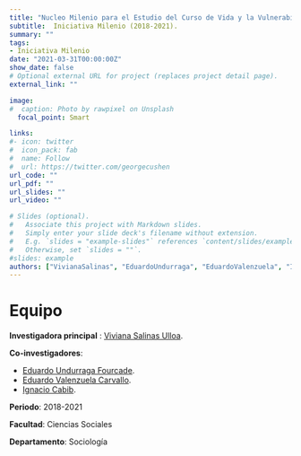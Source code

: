 ```yaml
---
title: "Nucleo Milenio para el Estudio del Curso de Vida y la Vulnerabilidad (MLIV)"
subtitle:  Iniciativa Milenio (2018-2021).
summary: ""
tags:
- Iniciativa Milenio
date: "2021-03-31T00:00:00Z"
show_date: false
# Optional external URL for project (replaces project detail page).
external_link: ""

image:
#  caption: Photo by rawpixel on Unsplash
  focal_point: Smart

links:
#- icon: twitter
#  icon_pack: fab
#  name: Follow
#  url: https://twitter.com/georgecushen
url_code: ""
url_pdf: ""
url_slides: ""
url_video: ""

# Slides (optional).
#   Associate this project with Markdown slides.
#   Simply enter your slide deck's filename without extension.
#   E.g. `slides = "example-slides"` references `content/slides/example-slides.md`.
#   Otherwise, set `slides = ""`.
#slides: example
authors: ["VivianaSalinas", "EduardoUndurraga", "EduardoValenzuela", "IgnacioCabib"]
---
```


# Equipo

**Investigadora principal** : [Viviana Salinas Ulloa](../../../authors/vivianasalinas/).

**Co-investigadores**:

- [Eduardo Undurraga Fourcade](../../../authors/eduardoundurraga/).
- [Eduardo Valenzuela Carvallo](../../../authors/eduardovalenzuela/).
- [Ignacio Cabib](../../../authors/ignaciocabib/).


**Periodo**: 2018-2021

**Facultad**: Ciencias Sociales

**Departamento**: Sociología

